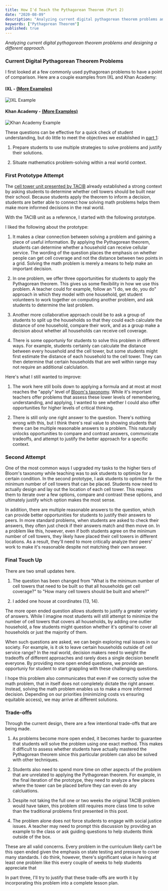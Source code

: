 ```yaml
---
title: How I'd Teach the Pythagorean Theorem (Part 2)
date: "2020-08-09"
description: "Analyzing current digital pythagorean theorem problems and designing a different approach."
keywords: ["Pythagorean Theorem"]
published: true
---
```



<i>
  Analyzing current digital pythagorean theorem problems and designing a
  different approach.
</i>

### Current Digital Pythagorean Theorem Problems

I first looked at a few commonly used pythagorean problems to have a point of comparison. Here are a couple examples from IXL and Khan Academy:

#### IXL - [(More Examples)](https://www.ixl.com/math/grade-7/pythagorean-theorem-find-the-length-of-the-hypotenuse)

![IXL Example](./ixl_pythagorean_theorem.png)

#### Khan Academy - [(More Examples)](https://www.khanacademy.org/math/basic-geo/basic-geometry-pythagorean-theorem/geo-pythagorean-theorem/e/pythagorean_theorem_1)

![Khan Academy Example](./khan_academy_pythagorean_theorem.png)

These questions can be effective for a quick check of student understanding, but do little to meet the objectives we established in <a href="">part 1</a>:

1. Prepare students to use multiple strategies to solve problems and justify their solutions.

2. Situate mathematics problem-solving within a real world context.

### First Prototype Attempt

The <a href="https://www.scribd.com/document/366617413/tacib-cell-towers-unit?secret_password=QSO3ygjBeFnOFdO3seZ4#from_embed" target="_blank">cell tower unit presented by TACIB</a> already established a strong context by asking students to determine whether cell towers should be built near their school. Because students apply the theorem to inform a decision, students are better able to connect how solving math problems helps them make more informed decisions in the real world.

With the TACIB unit as a reference, I started with the following prototype.

<PrototypeOne />

I liked the following about the prototype:

1. It makes a clear connection between solving a problem and gaining a piece of useful information. By applying the Pythagorean theorem, students can determine whether a household can receive cellular service. The wording of the question places the emphasis on whether people can get cell coverage and not the distance between two points in a grid. Solving the math problem is merely a means to help make an important decision.

2. In one problem, we offer three opportunities for students to apply the Pythagorean theorem. This gives us some flexibility in how we use this problem. A teacher could for example, follow an "I do, we do, you do" approach in which they model with one household, get student volunteers to work together on computing another problem, and ask students to determine the last problem.

3. Another more collaborative approach could be to ask a group of students to split up the households so that they could each calculate the distance of one household, compare their work, and as a group make a decision about whether all households can receive cell coverage.

4. There is some opportuniy for students to solve this problem in different ways. For example, students certainly can calculate the distance between every household and the cell tower, but some students might first estimate the distance of each household to the cell tower. They can then determine that certain households that are well within range may not require an additional calclulation.

Here's what I still wanted to improve:

1. The work here still boils down to applying a formula and at most at most reaches the "apply" level of <a href="https://cft.vanderbilt.edu/guides-sub-pages/blooms-taxonomy/" target="_blank">Bloom's taxonomy</a>. While it's important teachers offer problems that assess these lower levels of remembering, understanding, and applying, I wanted to see whether I could also offer opportunities for higher levels of critical thinking.

2. There is still only one right answer to the question. There's nothing wrong with this, but I think there's real value to showing students that there can be multiple reasonable answers to a problem. This naturally unlocks opportunities to compare and contrast answers, communicate tradeoffs, and attempt to justify the better approach for a specific context.

### Second Attempt

<PrototypeTwo />

One of the most common ways I upgraded my tasks to the higher tiers of Bloom's taxonomy while teaching was to ask students to optimize for a certain condition. In the second prototype, I ask students to optimize for the minimum number of cell towers that can be placed. Students now need to actually design and lay out the location of each cell tower. This requires them to iterate over a few options, compare and contrast these options, and ultimately justify which option makes the most sense.

In addition, there are multiple reasonable answers to the question, which can provide better opportunities for students to justify their answers to peers. In more standard problems, when students are asked to check their answers, they often just check if their answers match and then move on. In a problem like this, however, even if both students agree on the minimum number of cell towers, they likely have placed their cell towers in different locations. As a result, they'll need to more critically analyze their peers' work to make it's reasonable despite not matching their own answer.

### Final Touch Up

<PrototypeThree />

There are two small updates here.

1. The question has been changed from "What is the minimum number of cell towers that need to be built so that all households get cell coverage?" to "How many cell towers should be built and where?"

2. I added one house at coordinates (13, 14).

The more open ended question allows students to justify a greater variety of answers. While I imagine most students will still attempt to minimize the number of cell towers that covers all households, by adding one outlier household, a few students might question whether it's optimal to cover all households or just the majority of them.

When such questions are asked, we can begin exploring real issues in our society. For example, is it ok to leave certain households outside of cell service range? In the real world, decision makers need to weight the tradeoffs of different approaches and rarely does a single decision benefit everyone. By providing more open ended questions, we provide an opportuniy for student to start grappling with these challenging questions.

I hope this problem also communicates that even if we correctly solve the math problem, that in itself does not completely dictate the right answer. Instead, solving the math problem enables us to make a more informed decision. Depending on our priorities (minimizing costs vs ensuring equitable access), we may arrive at different solutions.

### Trade-offs

Through the current design, there are a few intentional trade-offs that are being made.

1. As problems become more open ended, it becomes harder to guarantee that students will solve the problem using one exact method. This makes it difficult to assess whether students have actually mastered the Pythagorean theorem since this particular problem can also be solved with other techniques.

1. Students also need to spend more time on other aspects of the problem that are unrelated to applying the Pythagorean theorem. For example, in the final iteration of the prototype, they need to analyze a few places where the tower can be placed before they can even do any calcluations.

1. Despite not taking the full one or two weeks the original TACIB problem would have taken, this problem still requires more class time to solve than the traditional problems first presented in this post.

1. The problem alone does not force students to engage with social justice issues. A teacher may need to prompt this discussion by providing an example to the class or ask guiding questions to help students think outside of the box.

These are all valid concerns. Every problem in the curriculum likely can't be this open ended given the emphasis on state testing and pressure to cover many standards. I do think, however, there's significant value in having at least one problem like this every couple of weeks to help students appreciate that

In part three, I'll try to justify that these trade-offs are worth it by incorporating this problem into a complete lesson plan.
